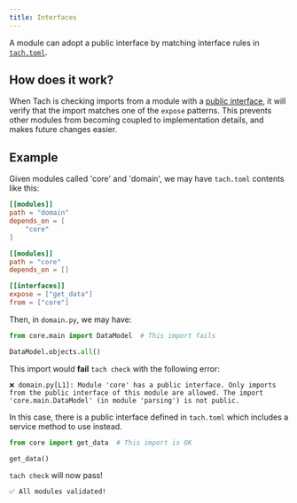 ```yaml
---
title: Interfaces
---
```


A module can adopt a public interface by matching interface rules in [`tach.toml`](./configuration#interfaces).

## How does it work?

When Tach is checking imports from a module with a [public interface](./configuration#interfaces), it will verify that the import matches one of the `expose` patterns.
This prevents other modules from becoming coupled to implementation details, and makes future changes easier.

## Example

Given modules called 'core' and 'domain', we may have `tach.toml` contents like this:

```toml
[[modules]]
path = "domain"
depends_on = [
    "core"
]

[[modules]]
path = "core"
depends_on = []

[[interfaces]]
expose = ["get_data"]
from = ["core"]
```

Then, in `domain.py`, we may have:

```python
from core.main import DataModel  # This import fails

DataModel.objects.all()
```

This import would **fail** `tach check` with the following error:

```shell
❌ domain.py[L1]: Module 'core' has a public interface. Only imports from the public interface of this module are allowed. The import 'core.main.DataModel' (in module 'parsing') is not public.
```

In this case, there is a public interface defined in `tach.toml` which includes a service method to use instead.

```python
from core import get_data  # This import is OK

get_data()
```

`tach check` will now pass!

```bash
✅ All modules validated!
```

